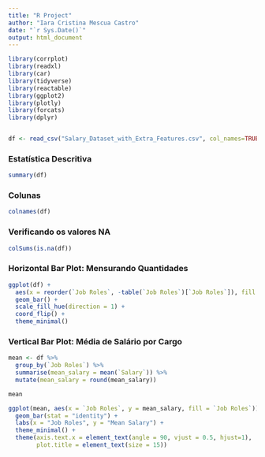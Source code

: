 ```yaml
---
title: "R Project"
author: "Iara Cristina Mescua Castro"
date: "`r Sys.Date()`"
output: html_document
---
```


```r
library(corrplot)
library(readxl)
library(car)
library(tidyverse)
library(reactable)
library(ggplot2)
library(plotly)
library(forcats)
library(dplyr)


df <- read_csv("Salary_Dataset_with_Extra_Features.csv", col_names=TRUE)
```

### Estatística Descritiva

```r
summary(df)
```

### Colunas

```r
colnames(df)
```


### Verificando os valores NA

```r

colSums(is.na(df))

```

### Horizontal Bar Plot: Mensurando Quantidades

```r
ggplot(df) +
  aes(x = reorder(`Job Roles`, -table(`Job Roles`)[`Job Roles`]), fill = `Employment Status`) +
  geom_bar() +
  scale_fill_hue(direction = 1) +
  coord_flip() +
  theme_minimal()
```

### Vertical Bar Plot: Média de Salário por Cargo

```r
mean <- df %>% 
  group_by(`Job Roles`) %>% 
  summarise(mean_salary = mean(`Salary`)) %>% 
  mutate(mean_salary = round(mean_salary))

mean
```

```r
ggplot(mean, aes(x = `Job Roles`, y = mean_salary, fill = `Job Roles`)) +
  geom_bar(stat = "identity") +
  labs(x = "Job Roles", y = "Mean Salary") +
  theme_minimal() +
  theme(axis.text.x = element_text(angle = 90, vjust = 0.5, hjust=1),
        plot.title = element_text(size = 15))
```

